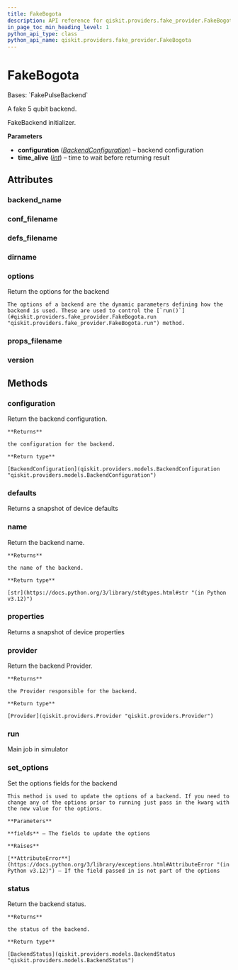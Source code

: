 ```yaml
---
title: FakeBogota
description: API reference for qiskit.providers.fake_provider.FakeBogota
in_page_toc_min_heading_level: 1
python_api_type: class
python_api_name: qiskit.providers.fake_provider.FakeBogota
---
```


# FakeBogota

<Class id="qiskit.providers.fake_provider.FakeBogota" github="https://github.com/qiskit/qiskit/tree/stable/0.25/qiskit/providers/fake_provider/backends/bogota/fake_bogota.py" signature="qiskit.providers.fake_provider.FakeBogota">
  Bases: `FakePulseBackend`

  A fake 5 qubit backend.

  FakeBackend initializer.

  **Parameters**

  *   **configuration** ([*BackendConfiguration*](qiskit.providers.models.BackendConfiguration "qiskit.providers.models.BackendConfiguration")) – backend configuration
  *   **time\_alive** ([*int*](https://docs.python.org/3/library/functions.html#int "(in Python v3.12)")) – time to wait before returning result

  ## Attributes

  ### backend\_name

  <Attribute id="qiskit.providers.fake_provider.FakeBogota.backend_name" name="backend_name" attributeValue="= 'fake_bogota'" />

  ### conf\_filename

  <Attribute id="qiskit.providers.fake_provider.FakeBogota.conf_filename" name="conf_filename" attributeValue="= 'conf_bogota.json'" />

  ### defs\_filename

  <Attribute id="qiskit.providers.fake_provider.FakeBogota.defs_filename" name="defs_filename" attributeValue="= 'defs_bogota.json'" />

  ### dirname

  <Attribute id="qiskit.providers.fake_provider.FakeBogota.dirname" name="dirname" attributeValue="= '/home/runner/work/qiskit/qiskit/.tox/docs/lib/python3.9/site-packages/qiskit/providers/fake_provider/backends/bogota'" />

  ### options

  <Attribute id="qiskit.providers.fake_provider.FakeBogota.options" name="options">
    Return the options for the backend

    The options of a backend are the dynamic parameters defining how the backend is used. These are used to control the [`run()`](#qiskit.providers.fake_provider.FakeBogota.run "qiskit.providers.fake_provider.FakeBogota.run") method.
  </Attribute>

  ### props\_filename

  <Attribute id="qiskit.providers.fake_provider.FakeBogota.props_filename" name="props_filename" attributeValue="= 'props_bogota.json'" />

  ### version

  <Attribute id="qiskit.providers.fake_provider.FakeBogota.version" name="version" attributeValue="= 1" />

  ## Methods

  ### configuration

  <Function id="qiskit.providers.fake_provider.FakeBogota.configuration" name="configuration" signature="configuration()">
    Return the backend configuration.

    **Returns**

    the configuration for the backend.

    **Return type**

    [BackendConfiguration](qiskit.providers.models.BackendConfiguration "qiskit.providers.models.BackendConfiguration")
  </Function>

  ### defaults

  <Function id="qiskit.providers.fake_provider.FakeBogota.defaults" name="defaults" signature="defaults()">
    Returns a snapshot of device defaults
  </Function>

  ### name

  <Function id="qiskit.providers.fake_provider.FakeBogota.name" name="name" signature="name()">
    Return the backend name.

    **Returns**

    the name of the backend.

    **Return type**

    [str](https://docs.python.org/3/library/stdtypes.html#str "(in Python v3.12)")
  </Function>

  ### properties

  <Function id="qiskit.providers.fake_provider.FakeBogota.properties" name="properties" signature="properties()">
    Returns a snapshot of device properties
  </Function>

  ### provider

  <Function id="qiskit.providers.fake_provider.FakeBogota.provider" name="provider" signature="provider()">
    Return the backend Provider.

    **Returns**

    the Provider responsible for the backend.

    **Return type**

    [Provider](qiskit.providers.Provider "qiskit.providers.Provider")
  </Function>

  ### run

  <Function id="qiskit.providers.fake_provider.FakeBogota.run" name="run" signature="run(run_input, **kwargs)">
    Main job in simulator
  </Function>

  ### set\_options

  <Function id="qiskit.providers.fake_provider.FakeBogota.set_options" name="set_options" signature="set_options(**fields)">
    Set the options fields for the backend

    This method is used to update the options of a backend. If you need to change any of the options prior to running just pass in the kwarg with the new value for the options.

    **Parameters**

    **fields** – The fields to update the options

    **Raises**

    [**AttributeError**](https://docs.python.org/3/library/exceptions.html#AttributeError "(in Python v3.12)") – If the field passed in is not part of the options
  </Function>

  ### status

  <Function id="qiskit.providers.fake_provider.FakeBogota.status" name="status" signature="status()">
    Return the backend status.

    **Returns**

    the status of the backend.

    **Return type**

    [BackendStatus](qiskit.providers.models.BackendStatus "qiskit.providers.models.BackendStatus")
  </Function>
</Class>

